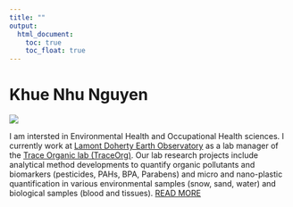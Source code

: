 ```yaml
---
title: ""
output: 
  html_document:
    toc: true
    toc_float: true
---
```


# Khue Nhu Nguyen
![](https://people.climate.columbia.edu/files/Users/2022/12/3140/IMG_20180422_134105.jpg)

I am intersted in Environmental Health and Occupational Health sciences. I currently work at [Lamont Doherty Earth Observatory](https://lamont.columbia.edu/) as a lab manager of the [Trace Organic lab (TraceOrg)](https://www.publichealth.columbia.edu/research/centers/niehs-center-environmental-health-northern-manhattan/facility-cores/translational-research-support-core). Our lab research projects include analytical method developments to quantify organic pollutants and biomarkers (pesticides, PAHs, BPA, Parabens) and micro and nano-plastic quantification in various environmental samples (snow, sand, water) and biological samples (blood and tissues). 
[READ MORE](about.html)




